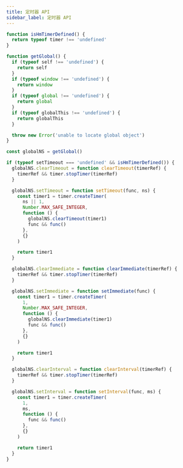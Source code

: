```yaml
---
title: 定时器 API
sidebar_label: 定时器 API
---
```


```js
function isHmTimerDefined() {
  return typeof timer !== 'undefined'
}

function getGlobal() {
  if (typeof self !== 'undefined') {
    return self
  }
  if (typeof window !== 'undefined') {
    return window
  }
  if (typeof global !== 'undefined') {
    return global
  }
  if (typeof globalThis !== 'undefined') {
    return globalThis
  }

  throw new Error('unable to locate global object')
}

const globalNS = getGlobal()

if (typeof setTimeout === 'undefined' && isHmTimerDefined()) {
  globalNS.clearTimeout = function clearTimeout(timerRef) {
    timerRef && timer.stopTimer(timerRef)
  }

  globalNS.setTimeout = function setTimeout(func, ns) {
    const timer1 = timer.createTimer(
      ns || 1,
      Number.MAX_SAFE_INTEGER,
      function () {
        globalNS.clearTimeout(timer1)
        func && func()
      },
      {}
    )

    return timer1
  }

  globalNS.clearImmediate = function clearImmediate(timerRef) {
    timerRef && timer.stopTimer(timerRef)
  }

  globalNS.setImmediate = function setImmediate(func) {
    const timer1 = timer.createTimer(
      1,
      Number.MAX_SAFE_INTEGER,
      function () {
        globalNS.clearImmediate(timer1)
        func && func()
      },
      {}
    )

    return timer1
  }

  globalNS.clearInterval = function clearInterval(timerRef) {
    timerRef && timer.stopTimer(timerRef)
  }

  globalNS.setInterval = function setInterval(func, ms) {
    const timer1 = timer.createTimer(
      1,
      ms,
      function () {
        func && func()
      },
      {}
    )

    return timer1
  }
}
```
